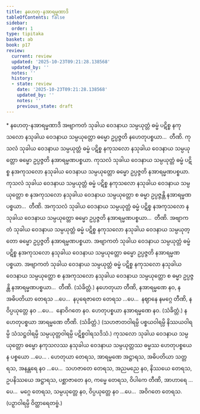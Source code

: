 ```yaml
---
title: နဟေတု-နအာရမ္မဏာဒိ
tableOfContents: false
sidebar:
  order: 1
type: tipitaka
basket: ab
book: p17
review:
  current: review
  updated: '2025-10-23T09:21:28.138568'
  updated_by: ''
  notes: ''
  history:
  - state: review
    date: '2025-10-23T09:21:28.138568'
    updated_by: ''
    notes: ''
    previous_state: draft
---
```



<ReviewStatus review={frontmatter.review} showDetails={true} />

<HypothesisAnnotation frontmatter={frontmatter} />

<DynamicBreadcrumb />

<Paragraph type="center" book="p17">
* နဟေတု-နအာရမ္မဏာဒိ
</Paragraph>

<Division number="2" book="p17" e="ch" v="40" p="290">

<Paragraph number="6" book="p17">
အဗျာကတံ သုခါယ ဝေဒနာယ သမ္ပယုတ္တံ ဓမ္မံ ပဋိစ္စ နကုသလော နသုခါယ ဝေဒနာယ သမ္ပယုတ္တော ဓမ္မော ဥပ္ပဇ္ဇတိ နဟေတုပစ္စယာ…  တီဏိ.
</Paragraph>

</Division>
<Division number="3" book="p17" e="ch" v="40" p="290">

<Paragraph number="7" book="p17">
ကုသလံ သုခါယ ဝေဒနာယ သမ္ပယုတ္တံ ဓမ္မံ ပဋိစ္စ နကုသလော နသုခါယ ဝေဒနာယ သမ္ပယုတ္တော ဓမ္မော ဥပ္ပဇ္ဇတိ နအာရမ္မဏပစ္စယာ. ကုသလံ သုခါယ ဝေဒနာယ သမ္ပယုတ္တံ ဓမ္မံ ပဋိစ္စ နအကုသလော နသုခါယ ဝေဒနာယ သမ္ပယုတ္တော ဓမ္မော ဥပ္ပဇ္ဇတိ နအာရမ္မဏပစ္စယာ. ကုသလံ သုခါယ ဝေဒနာယ သမ္ပယုတ္တံ ဓမ္မံ ပဋိစ္စ နကုသလော နသုခါယ ဝေဒနာယ သမ္ပယုတ္တော စ နအကုသလော နသုခါယ ဝေဒနာယ သမ္ပယုတ္တော စ ဓမ္မာ ဥပ္ပဇ္ဇန္တိ နအာရမ္မဏပစ္စယာ…  တီဏိ.
</Paragraph>

<Paragraph number="8" book="p17">
အကုသလံ သုခါယ ဝေဒနာယ သမ္ပယုတ္တံ ဓမ္မံ ပဋိစ္စ နအကုသလော နသုခါယ ဝေဒနာယ သမ္ပယုတ္တော ဓမ္မော ဥပ္ပဇ္ဇတိ နအာရမ္မဏပစ္စယာ…  တီဏိ.
</Paragraph>

<Paragraph number="9" book="p17">
အဗျာကတံ သုခါယ ဝေဒနာယ သမ္ပယုတ္တံ ဓမ္မံ ပဋိစ္စ နကုသလော နသုခါယ ဝေဒနာယ သမ္ပယုတ္တော ဓမ္မော ဥပ္ပဇ္ဇတိ နအာရမ္မဏပစ္စယာ. အဗျာကတံ သုခါယ ဝေဒနာယ သမ္ပယုတ္တံ ဓမ္မံ ပဋိစ္စ နအကုသလော နသုခါယ ဝေဒနာယ သမ္ပယုတ္တော ဓမ္မော ဥပ္ပဇ္ဇတိ နအာရမ္မဏပစ္စယာ. အဗျာကတံ သုခါယ ဝေဒနာယ သမ္ပယုတ္တံ ဓမ္မံ ပဋိစ္စ နကုသလော နသုခါယ ဝေဒနာယ သမ္ပယုတ္တော စ နအကုသလော နသုခါယ ဝေဒနာယ သမ္ပယုတ္တော စ ဓမ္မာ ဥပ္ပဇ္ဇန္တိ နအာရမ္မဏပစ္စယာ…  တီဏိ. (သံခိတ္တံ.)
</Paragraph>

</Division>
<Division number="4" book="p17" e="ch" v="40" p="290">

<Paragraph number="10" book="p17">
နဟေတုယာ တီဏိ, နအာရမ္မဏေ နဝ, နအဓိပတိယာ တေရသ …ပေ…  နပုရေဇာတေ တေရသ …ပေ…  နဈာနေ နမဂ္ဂေ တီဏိ, နဝိပ္ပယုတ္တေ နဝ …ပေ…  နောဝိဂတေ နဝ.
</Paragraph>

<Paragraph number="11" book="p17">
ဟေတုပစ္စယာ နအာရမ္မဏေ နဝ. (သံခိတ္တံ.)
</Paragraph>

<Paragraph number="12" book="p17">
နဟေတုပစ္စယာ အာရမ္မဏေ တီဏိ. (သံခိတ္တံ.)
</Paragraph>

<Paragraph number="13" book="p17">
(သဟဇာတဝါရမ္ပိ ပစ္စယဝါရမ္ပိ နိဿယဝါရမ္ပိ သံသဋ္ဌဝါရမ္ပိ သမ္ပယုတ္တဝါရမ္ပိ ပဋိစ္စဝါရသဒိသံ.)
</Paragraph>

</Division>
<Division number="5" book="p17" e="ch" v="40" p="291">

<Paragraph number="14" book="p17">
ကုသလော သုခါယ ဝေဒနာယ သမ္ပယုတ္တော ဓမ္မော နကုသလဿ နသုခါယ ဝေဒနာယ သမ္ပယုတ္တဿ ဓမ္မဿ ဟေတုပစ္စယေန ပစ္စယော …ပေ… .
</Paragraph>

<Paragraph number="15" book="p17">
ဟေတုယာ တေရသ, အာရမ္မဏေ အဋ္ဌာရသ, အဓိပတိယာ သတ္တရသ, အနန္တရေ နဝ …ပေ…  သဟဇာတေ တေရသ, အညမညေ နဝ, နိဿယေ တေရသ, ဥပနိဿယေ အဋ္ဌာရသ, ပစ္ဆာဇာတေ နဝ, ကမ္မေ တေရသ, ဝိပါကေ တီဏိ, အာဟာရေ …ပေ…  မဂ္ဂေ တေရသ, သမ္ပယုတ္တေ နဝ, ဝိပ္ပယုတ္တေ နဝ …ပေ…  အဝိဂတေ တေရသ. (ပဉှာဝါရမ္ပိ ဝိတ္ထာရေတဗ္ဗံ.)
</Paragraph>
</Division>